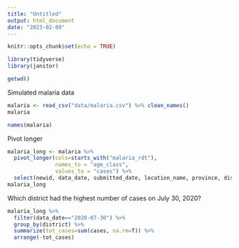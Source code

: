 ```yaml
---
title: "Untitled"
output: html_document
date: "2023-02-09"
---
```


```r
knitr::opts_chunk$set(echo = TRUE)
```

```r
library(tidyverse)
library(janitor)
```

```r
getwd()
```


Simulated malaria data
```r
malaria <- read_csv("data/malaria.csv") %>% clean_names()
malaria
```

```r
names(malaria)
```

Pivot longer
```r
malaria_long <- malaria %>% 
  pivot_longer(cols=starts_with("malaria_rdt"),
               names_to = "age_class",
               values_to = "cases") %>% 
  select(newid, data_date, submitted_date, location_name, province, district, age_class, cases)
malaria_long
```

Which district had the highest number of cases on July 30, 2020?
```r
malaria_long %>% 
  filter(data_date=="2020-07-30") %>% 
  group_by(district) %>% 
  summarize(tot_cases=sum(cases, na.rm=T)) %>% 
  arrange(-tot_cases)
```

